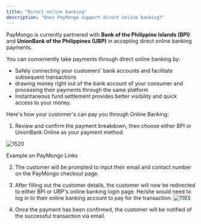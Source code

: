 ```yaml
---
title: "Direct online banking"
description: "Does PayMongo support direct online banking?"
---
```


PayMongo is currently partnered with **Bank of the Philippine Islands (BPI)** and **UnionBank of the Philippines (UBP)** in accepting direct online banking payments.

You can conveniently take payments through direct online banking by:

* Safely connecting your customers' bank accounts and facilitate subsequent transactions
* drawing money right out of the bank account of your consumer and processing their payments through the same platform
* Instantaneous fund settlement provides better visibility and quick access to your money.

   
Here's how your customer's can pay you through Online Banking: 

1. Review and confirm the payment breakdown, then choose either BPI or UnionBank Online as your payment method.

![1520](/images/a727122-link_dob.png "link_dob.png")

Example on PayMongo Links

   
2. The customer will be prompted to input their email and contact number on the PayMongo checkout page.

 3. After filling out the customer details, the customer will now be redirected to either BPI or UBP's online banking login page. He/she would need to log in to their online banking account to pay for the transaction.
![1193](/images/06876cc-confirmation_dob.png "confirmation_dob.png") 

   
4. Once the payment has been confirmed, the customer will be notified of the successful transaction via email.